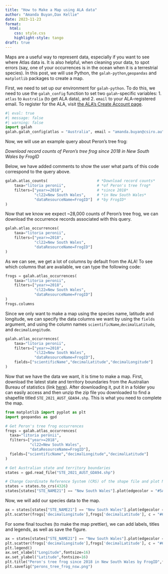 ```yaml
---
title: "How to Make a Map using ALA data"
author: "Amanda Buyan,Dax Kellie"
date: 2023-11-23
format: 
  html:
    css: style.css
    highlight-style: tango
draft: true
---
```


Maps are a useful way to represent data, especially if you want to see where Atlas data is.  It is also helpful, when cleaning your data, to spot errors (say, one of your occurrences is in the ocean when it is a terrestrial species). In this post, we will use Python, the `galah-python`,`geopandas` and `matplotlib` packages to create a map.  

First, we need to set up our environment for `galah-python`. To do this, we need to use the `galah_config` function to set two `galah`-specific variables: 1. `atlas` to `Australia` (to get ALA data), and 2. `email` to your ALA-registered email.  To register for the ALA, visit [the ALA's Create Account page](https://auth.ala.org.au/userdetails/registration/createAccount).

```python
#| eval: true
#| message: false
#| warning: false
import galah
galah.galah_config(atlas = "Australia", email = "amanda.buyan@csiro.au")
```

Now, we will use an example query about Peron's tree frog:

*Download record counts of Peron's tree frog since 2018 in New South Wales by FrogID*

Below, we have added comments to show the user what parts of this code correspond to the query above.

```python
galah.atlas_counts(                      # *Download record counts*
    taxa="litoria peronii",              # *of Peron's tree frog*
    filters=["year>=2018",               # *since 2018*
             "cl22=New South Wales",     # *in New South Wales*
             "dataResourceName=FrogID"]  # *by FrogID*
)
```

Now that we know we expect ~28,000 counts of Peron's tree frog, we can download the occurrence records associated with this query.

```python
galah.atlas_occurrences(
    taxa="litoria peronii",
    filters=["year>=2018",
             "cl22=New South Wales",
             "dataResourceName=FrogID"]
)
```

As we can see, we get a lot of columns by default from the ALA!  To see which columns that are available, we can type the following code:

```python
frogs = galah.atlas_occurrences(
    taxa="litoria peronii",
    filters=["year>=2018",
             "cl22=New South Wales",
             "dataResourceName=FrogID"]
)
frogs.columns
```

Since we only want to make a map using the species name, latitude and longitude, we can specify the data columns we want by using the `fields` argument, and using the column names `scientificName`,`decimalLatitude`, and `decimalLongitude`.

```python
galah.atlas_occurrences(
    taxa="litoria peronii",
    filters=["year>=2018",
             "cl22=New South Wales",
             "dataResourceName=FrogID"],
    fields=["scientificName","decimalLatitude","decimalLongitude"]
)
```

Now that we have the data we want, it is time to make a map.  First, download the latest state and territory boundaries from the Australian Bureau of statistics (link [here](https://www.abs.gov.au/statistics/standards/australian-statistical-geography-standard-asgs-edition-3/jul2021-jun2026/access-and-downloads/digital-boundary-files)).  After downloading it, put it in a folder you can easily access and then unzip the zip file you downloaded to find a shapefile titled `STE_2021_AUST_GDA94.shp`.  This is what you need to complete the map.

```python
from matplotlib import pyplot as plt
import geopandas as gpd

# Get Peron's tree frog occurrences
frogs = galah.atlas_occurrences(
  taxa="litoria peronii",
  filters=["year>=2018",
           "cl22=New South Wales",
           "dataResourceName=FrogID"],
  fields=["scientificName","decimalLongitude","decimalLatitude"]
)

# Get Australian state and territory boundaries
states = gpd.read_file("STE_2021_AUST_GDA94.shp")

# Change Coordinate Reference System (CRS) of the shape file and plot New South Wales 
states = states.to_crs(4326)
states[states["STE_NAME21"] == "New South Wales"].plot(edgecolor = "#5A5A5A", linewidth = 0.5, facecolor = "white", figsize = (12,6))
```

Now, we will add our species data to the map.

```python
ax = states[states["STE_NAME21"] == "New South Wales"].plot(edgecolor = "#5A5A5A", linewidth = 0.5, facecolor = "white", figsize = (12,6))
plt.scatter(frogs['decimalLongitude'],frogs['decimalLatitude'], c = "#6fab3f", alpha = 0.5)
```

For some final touches (to make the map prettier), we can add labels, titles and legends, as well as save the figure.

```python
ax = states[states["STE_NAME21"] == "New South Wales"].plot(edgecolor = "#5A5A5A", linewidth = 0.5, facecolor = "white", figsize = (12,6))
plt.scatter(frogs['decimalLongitude'],frogs['decimalLatitude'], c = "#6fab3f", alpha = 0.5, label = "Litoria peronii")
plt.legend()
ax.set_xlabel("Longitude",fontsize=16)
ax.set_ylabel("Latitude",fontsize=16)
plt.title("Peron's tree frog since 2018 in New South Wales by FrogID",fontsize=20)
plt.savefig("perons_tree_frog_nsw.png")
```